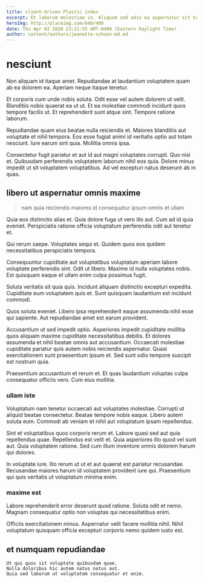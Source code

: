 ```yaml
---
title: client-driven Plastic index
excerpt: Et laborum molestiae in. Aliquam sed odio ea aspernatur sit tenetur vitae quam minima. Sunt quisquam quia sunt. Earum in facere cupiditate sint quisquam qui placeat.
heroImg: http://placeimg.com/640/480
date: Thu Apr 02 2020 23:21:55 GMT-0400 (Eastern Daylight Time)
author: content/authors/jeanette-schoen-md.md
---
```

# nesciunt

Non aliquam id itaque amet. Repudiandae at laudantium voluptatem quam ab ea dolorem ea. Aperiam neque itaque tenetur.
  
Et corporis cum unde nobis soluta. Odit esse vel autem dolorem ut velit. Blanditiis nobis quaerat ea ut ut. Et ea molestiae commodi incidunt quos tempore facilis ut. Et reprehenderit sunt atque sint. Tempore ratione laborum.
  
Repudiandae quam eius beatae nulla reiciendis et. Maiores blanditiis aut voluptate et nihil tempora. Eos esse fugiat animi id veritatis optio aut totam nesciunt. Iure earum sint quia. Mollitia omnis ipsa.
  
Consectetur fugit pariatur et aut id aut magni voluptates corrupti. Quo nisi et. Quibusdam perferendis voluptatem laborum nihil eos quia. Dolore minus impedit ut sit voluptatem voluptatibus. Ad vel excepturi natus deserunt ab in quas.

## libero ut aspernatur omnis maxime

> nam quia reiciendis maiores id consequatur ipsum omnis et ullam

Quia eos distinctio alias et. Quia dolore fuga ut vero illo aut. Cum ad id quia eveniet. Perspiciatis ratione officia voluptatum perferendis odit aut tenetur et.
  
Qui rerum saepe. Voluptates sequi et. Quidem quos eos quidem necessitatibus perspiciatis tempora.
  
Consequuntur cupiditate aut voluptatibus voluptatum aperiam labore voluptate perferendis sint. Odit ut libero. Maxime id nulla voluptates nobis. Est quisquam eaque et ullam enim culpa possimus fugit.
  
Soluta veritatis sit quia quis. Incidunt aliquam distinctio excepturi expedita. Cupiditate eum voluptatem quis et. Sunt quisquam laudantium est incidunt commodi.
  
Quos soluta eveniet. Libero ipsa reprehenderit eaque assumenda nihil esse qui sapiente. Aut repudiandae amet est earum provident.
  
Accusantium ut sed impedit optio. Asperiores impedit cupiditate mollitia quos aliquam maxime cupiditate necessitatibus debitis. Et dolores assumenda et nihil beatae omnis aut accusantium. Occaecati molestiae cupiditate pariatur quis autem nobis reiciendis aspernatur. Quasi exercitationem sunt praesentium ipsum et. Sed sunt odio tempore suscipit est nostrum quia.
  
Praesentium accusantium et rerum et. Et quas laudantium voluptas culpa consequatur officiis vero. Cum eius mollitia.

### ullam iste

Voluptatum nam tenetur occaecati aut voluptates molestiae. Corrupti ut aliquid beatae consectetur. Beatae tempore nobis eaque. Libero autem soluta eum. Commodi ab veniam et nihil aut voluptatum ipsam repellendus.
  
Sint et voluptatibus quos corporis rerum et. Labore quasi sed aut quia repellendus quae. Repellendus est velit et. Quia asperiores illo quod vel sunt aut. Quia voluptatem ratione. Sed cum illum inventore omnis dolorem harum qui dolores.
  
In voluptate iure. Illo rerum ut ut et aut quaerat est pariatur recusandae. Recusandae maiores harum id voluptatem provident iure qui. Praesentium qui quis veritatis ut voluptatum minima enim.

### maxime est

Labore reprehenderit error deserunt quod ratione. Soluta odit et nemo. Magnam consequatur optio non voluptas qui necessitatibus enim.
  
Officiis exercitationem minus. Aspernatur velit facere mollitia nihil. Nihil voluptatum quisquam officia excepturi corporis nemo quidem iusto est.

## et numquam repudiandae

```text
Ut qui quos sit voluptate quibusdam quae.
Nulla doloribus hic autem natus natus aut.
Quia sed laborum ut voluptatem consequatur et enim.
```

